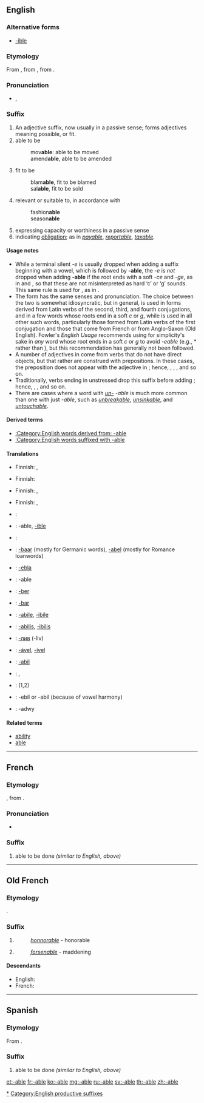 {{DEFAULTSORT:able}}
{{also|able}}
==English==
{{rfc|remove the copyvio stuff}}
===Alternative forms===
* [[-ible]] {{qualifier|not productive}}

===Etymology===
From {{etyl|enm|en}}, from {{etyl|fro|en}}, from {{etyl|la}} {{term|-abilis|-ābilis|lang=la}}. {{qualifier|Not closely related etymologically, though currently related semantically, to ''[[able]]''.}}

===Pronunciation===
* {{IPA|/əbəl/}}, {{SAMPA|/@b@l/}}

===Suffix===
{{infl|en|suffix|sort=able}}

# An adjective suffix, now usually in a passive sense; forms adjectives meaning possible, or fit.
# able to be
#: mov'''able''': able to be moved
#: amend'''able''', able to be amended
# fit to be
#: blam'''able''', fit to be blamed
#: sal'''able''', fit to be sold
# relevant or suitable to, in accordance with
#: fashion'''able'''
#: season'''able'''
# expressing capacity or worthiness in a passive sense
# indicating [[obligation]]; as in ''[[payable]]'', ''[[reportable]]'', ''[[taxable]]''.

====Usage notes====
* While a terminal silent ''-e'' is usually dropped when adding a suffix beginning with a vowel, which is followed by '''-able''', the ''-e'' is ''not'' dropped when adding '''-able''' if the root ends with a soft ''-ce'' and ''-ge'', as in {{term|replaceable}} and {{term|changeable}}, so that these are not misinterpreted as hard ‘c’ or ‘g’ sounds. This same rule is used for {{term|-ous}}, as in {{term|courageous}}.
* The form {{term|-ible}} has the same senses and pronunciation. The choice between the two is somewhat idiosyncratic, but in general, {{term||-ible}} is used in forms derived from Latin verbs of the second, third, and fourth conjugations, and in a few words whose roots end in a soft ''c'' or ''g'', while {{term||-able}} is used in all other such words, particularly those formed from Latin verbs of the first conjugation and those that come from French or from Anglo-Saxon (Old English). Fowler's ''English Usage'' recommends using {{term||-ible}} for simplicity's sake in ''any'' word whose root ends in a soft ''c'' or ''g'' to avoid ''-eable'' (e.g., *{{term||changible}} rather than {{term|changeable}}), but this recommendation has generally not been followed.
* A number of adjectives in {{term||-able}} come from verbs that do not have direct objects, but that rather are construed with prepositions. In these cases, the preposition does not appear with the adjective in {{term||-able}}; hence, {{term|reliable||worthy of being [[rely|relied]] on}}, {{term|laughable||suited for [[laugh|laughing]] at}}, {{term|remarkable||fit to be [[remark|remarked]] upon}}, and so on.
* Traditionally, verbs ending in unstressed {{term|-ate}} drop this suffix before adding {{term||-able}}; hence, {{term|communicable||able to be [[communicate]]d}}, {{term|eradicable||possible to [[eradicate]]}}, and so on.
* There are cases where a word with ''[[un-]] -able'' is much more common than one with just ''-able'', such as ''[[unbreakable]]'', ''[[unsinkable]]'', and ''[[untouchable]]''.

====Derived terms====
* [[:Category:English words derived from: -able]]
* [[:Category:English words suffixed with -able]]

====Translations====
{{trans-top|able to be}}
* Finnish: {{t|fi|-tava}}, {{t|fi|-tava|alt=-tävä}}
{{trans-mid}}
{{trans-bottom}}

{{trans-top|fit to be}}
* Finnish: {{t|fi|-kelpoinen|alt=-kelpoinen}}
{{trans-mid}}
{{trans-bottom}}

{{trans-top|relevant or suitable to, in accordance with}}
* Finnish: {{t|fi|-kas}}, {{t|fi|-kas|alt=-käs}}
{{trans-mid}}
{{trans-bottom}}

{{trans-top|expressing capacity or worthiness in a passive sense}}
{{trans-mid}}
{{trans-bottom}}

{{trans-top|indicating obligation}}
* Finnish: {{t|fi|-tava}}, {{t|fi|-tava|alt=-tävä}}
{{trans-mid}}
{{trans-bottom}}

{{checktrans-top}}
* {{ttbc|Armenian}}: {{t-|hy|-ի|tr=-i}}
* {{ttbc|Catalan}}: -able, [[-ible]]
* {{ttbc|Czech}}: {{t-|cs|-elný}}
* {{ttbc|Dutch}}: [[-baar]] (mostly for Germanic words), [[-abel]] (mostly for Romance loanwords)
* {{ttbc|Esperanto}}: [[-ebla]]
* {{ttbc|French}}: -able
* {{ttbc|West Frisian}}: [[-ber]]
* {{ttbc|German}}: [[-bar]]
* {{ttbc|Italian}}: [[-abile]], [[-ibile]]
{{trans-mid}}
* {{ttbc|Latin}}: [[-abilis]], [[-ibilis]]
* {{ttbc|Macedonian}}: [[-лив]] (-liv)
* {{ttbc|Portuguese}}: [[-ável]], [[-ível]]
* {{ttbc|Romanian}}: [[-abil]]
* {{ttbc|Spanish}}: {{t|es|-able}}, {{t|es|-ible}}
* {{ttbc|Swedish}}: {{t+|sv|-bar}} (1,2)
* {{ttbc|Turkish}}: -ebil or -abil (because of vowel harmony)
* {{ttbc|Welsh}}: -adwy
{{trans-bottom}}

====Related terms====
* [[ability]]
* [[able]]

[[Category:English words suffixed with -able|*]]
[[Category:English productive suffixes]]
----

==French==

===Etymology===
{{etyl|fro|fr}}, from {{etyl|la|fr}} {{term|-abilis|-ābilis|lang=la}}.

===Pronunciation===
* {{IPA|/abl/|lang=fr}}

===Suffix===
{{infl|fr|suffix|plural|-ables|sort=able}}

# able to be done ''(similar to English, above)''

----

==Old French==

===Etymology===
{{etyl|la|fro|sort=able}} {{term|-abilis|-ābilis|lang=la}}.

===Suffix===
{{infl|fro|suffix|plural|-ables|sort=able}}

# {{non-gloss definition|worthy of, deserving of}}
#:''[[honnorable]]'' - honorable
# {{non-gloss definition|[[-ing]], creating an effect, an influence}}
#:''[[forsenable]]'' - maddening

====Descendants====
* English: {{l|en|-able}}
* French: {{l|fr|-able}}

----

==Spanish==

===Etymology===
From {{etyl|la|es}} {{term|-abilis|-ābilis|lang=la}}.

===Suffix===
{{infl|es|suffix|sort=able|plural|-ables}}

# able to be done ''(similar to English, above)''

[[et:-able]]
[[fr:-able]]
[[ko:-able]]
[[mg:-able]]
[[ru:-able]]
[[sv:-able]]
[[th:-able]]
[[zh:-able]]